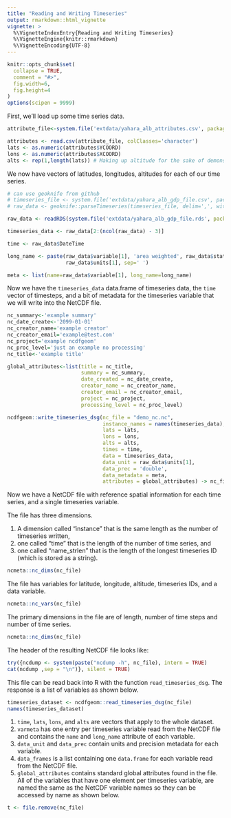 ```yaml
---
title: "Reading and Writing Timeseries"
output: rmarkdown::html_vignette
vignette: >
  %\VignetteIndexEntry{Reading and Writing Timeseries}
  %\VignetteEngine{knitr::rmarkdown}
  %\VignetteEncoding{UTF-8}
---
```


```r
knitr::opts_chunk$set(
  collapse = TRUE,
  comment = "#>",
  fig.width=6, 
  fig.height=4
)
options(scipen = 9999)
```

First, we'll load up some time series data. 

```r
attribute_file<-system.file('extdata/yahara_alb_attributes.csv', package = "ncdfgeom")

attributes <- read.csv(attribute_file, colClasses='character')
lats <- as.numeric(attributes$YCOORD)
lons <- as.numeric(attributes$XCOORD)
alts <- rep(1,length(lats)) # Making up altitude for the sake of demonstration.
```

We now have vectors of latitudes, longitudes, altitudes for each of our time series.

```r

# can use geoknife from github
# timeseries_file <- system.file('extdata/yahara_alb_gdp_file.csv', package = "ncdfgeom")
# raw_data <- geoknife::parseTimeseries(timeseries_file, delim=',', with.units=TRUE)

raw_data <- readRDS(system.file('extdata/yahara_alb_gdp_file.rds', package = "ncdfgeom"))

timeseries_data <- raw_data[2:(ncol(raw_data) - 3)]

time <- raw_data$DateTime

long_name <- paste(raw_data$variable[1], 'area weighted', raw_data$statistic[1], 'in', 
                   raw_data$units[1], sep=' ')

meta <- list(name=raw_data$variable[1], long_name=long_name)
```

Now we have the `timeseries_data` data.frame of timeseries data, the `time` vector of timesteps, and a bit of metadata for the timeseries variable that we will write into the NetCDF file.  

```r
nc_summary<-'example summary'
nc_date_create<-'2099-01-01'
nc_creator_name='example creator'
nc_creator_email='example@test.com'
nc_project='example ncdfgeom'
nc_proc_level='just an example no processing'
nc_title<-'example title'

global_attributes<-list(title = nc_title, 
                        summary = nc_summary, 
                        date_created = nc_date_create, 
                        creator_name = nc_creator_name,
                        creator_email = nc_creator_email, 
                        project = nc_project,
                        processing_level = nc_proc_level)

ncdfgeom::write_timeseries_dsg(nc_file = "demo_nc.nc", 
                               instance_names = names(timeseries_data),
                               lats = lats, 
                               lons = lons, 
                               alts = alts,
                               times = time, 
                               data = timeseries_data,
                               data_unit = raw_data$units[1],
                               data_prec = 'double',
                               data_metadata = meta,
                               attributes = global_attributes) -> nc_file

```

Now we have a NetCDF file with reference spatial information for each time series, and a single timeseries variable.

The file has three dimensions. 

1. A dimension called "instance" that is the same length as the number of timeseries written, 
1. one called "time" that is the length of the number of time series, and 
1. one called "name_strlen" that is the length of the longest timeseries ID (which is stored as a string).

```r
ncmeta::nc_dims(nc_file)
```

The file has variables for latitude, longitude, altitude, timeseries IDs, and a data variable.
```r
ncmeta::nc_vars(nc_file)
```
The primary dimensions in the file are of length, number of time steps and number of time series.
```r
ncmeta::nc_dims(nc_file)
```

The header of the resulting NetCDF file looks like:

```r
try({ncdump <- system(paste("ncdump -h", nc_file), intern = TRUE)
cat(ncdump ,sep = "\n")}, silent = TRUE)
```

This file can be read back into R with the function `read_timeseries_dsg`. The response is a list of variables as shown below.

```r
timeseries_dataset <- ncdfgeom::read_timeseries_dsg(nc_file)
names(timeseries_dataset)
```

1. `time`, `lats`, `lons`, and `alts` are vectors that apply to the whole dataset. 
1. `varmeta` has one entry per timeseries variable read from the NetCDF file and contains the `name` and `long_name` attribute of each variable. 
1. `data_unit` and `data_prec` contain units and precision metadata for each variable. 
1. `data_frames` is a list containing one `data.frame` for each variable read from the NetCDF file. 
1. `global_attributes` contains standard global attributes found in the file. All of the variables that have one element per timeseries variable, are named the same as the NetCDF variable names so they can be accessed by name as shown below.

```r
t <- file.remove(nc_file)
```
